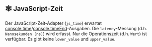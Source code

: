## 🕸 JavaScript-Zeit

Der JavaScript-Zeit-Adapter (`js_time`) erwartet [console.time](https://developer.mozilla.org/en-US/docs/Web/API/console/time)/[console.timeEnd](https://developer.mozilla.org/en-US/docs/Web/API/console/timeEnd)-Ausgaben.
Die `latency`-Messung (d.h. `Nanosekunden (ns)`) wird erfasst.
Nur die Operationszeit (d.h. `Wert`) ist verfügbar. Es gibt keine `lower_value` und `upper_value`.